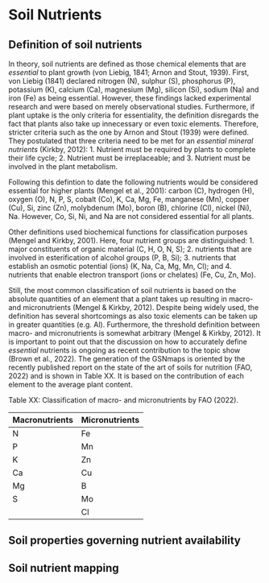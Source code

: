 # Soil Nutrients

##	Definition of soil nutrients
In theory, soil nutrients are defined as those chemical elements that are *essential* to plant growth (von Liebig, 1841; Arnon and Stout, 1939). First, von Liebig (1841) declared nitrogen (N), sulphur (S), phosphorus (P), potassium (K), calcium (Ca), magnesium (Mg), silicon (Si), sodium (Na) and iron (Fe) as being essential. However, these findings lacked experimental research and were based on merely observational studies. Furthermore, if plant uptake is the only criteria for essentiality, the definition disregards the fact that plants also take up innecessary or even toxic elements. 
Therefore, stricter criteria such as the one by Arnon and Stout (1939) were defined. They postulated that three criteria need to be met for an *essential mineral nutrients* (Kirkby, 2012):
1. Nutrient must be required by plants to complete their life cycle;
2. Nutrient must be irreplaceable; and
3. Nutrient must be involved in the plant metabolism.

Following this defintion to date the following nutrients would be considered essential for higher plants (Mengel et al., 2001): carbon (C), hydrogen (H), oxygen (O), N, P, S, cobalt (Co), K, Ca, Mg, Fe, manganese (Mn), copper (Cu), Si, zinc (Zn), molybdenum (Mo), boron (B), chlorine (Cl), nickel (Ni), Na. However, Co, Si, Ni, and Na are not considered essential for all plants.

Other definitions used biochemical functions for classification purposes (Mengel and Kirkby, 2001). Here, four nutrient groups are distinguished:
1. major constituents of organic material (C, H, O, N, S);
2. nutrients that are involved in esterification of alcohol groups (P, B, Si);
3. nutrients that establish an osmotic potential (ions) (K, Na, Ca, Mg, Mn, Cl); and
4. nutrients that enable electron transport (ions or chelates) (Fe, Cu, Zn, Mo).

Still, the most common classification of soil nutrients is based on the absolute quantities of an element that a plant takes up resulting in macro- and micronutrients (Mengel & Kirkby, 2012). Despite being widely used, the definition has several shortcomings as also toxic elements can be taken up in greater quantities (e.g. Al). Furthermore, the threshold definition between macro- and micronutrients is somewhat arbitrary (Mengel & Kirkby, 2012).
It is important to point out that the discussion on how to accurately define *essential* nutrients is ongoing as recent contribution to the topic show (Brown et al., 2022). The generation of the GSNmaps is oriented by the recently published report on the state of the art of soils for nutrition (FAO, 2022) and is shown in Table XX. It is based on the contribution of each element to the average plant content.


Table XX: Classification of macro- and micronutrients by FAO (2022).

|Macronutrients | Micronutrients |
|-------|-----------|
| N | Fe |
| P | Mn |
|K  | Zn|
|Ca | Cu|
|Mg | B|
|S  | Mo|
|   | Cl|


## Soil properties governing nutrient availability


## Soil nutrient mapping




